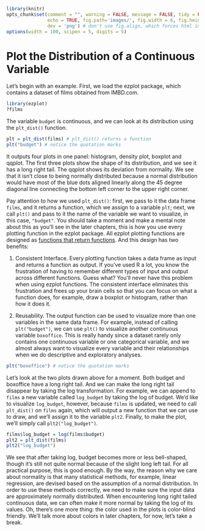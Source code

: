 ```r
library(knitr)
opts_chunk$set(comment = "", warning = FALSE, message = FALSE, tidy = FALSE,
               echo = TRUE, fig.path='images/', fig.width = 6, fig.height = 6, 
               dev = 'png') # don't use fig.align, which forces html img code instead of md code
options(width = 100, scipen = 5, digits = 5)
```

# Plot the Distribution of a Continuous Variable

Let's begin with an example. First, we load the ezplot package, which contains a dataset of films obtained from IMBD.com. 
```r
library(ezplot)
?films
```

The variable `budget` is continuous, and we can look at its distribution using the `plt_dist()` function. 
```r
plt = plt_dist(films) # plt_dist() returns a function
plt("budget") # notice the quotation marks 
```

It outputs four plots in one panel: histogram, density plot, boxplot and qqplot. The first three plots show the shape of its distribution, and we see it has a long right tail. The qqplot shows its deviation from normality. We see that it isn't close to being normally distributed because a normal distribution would have most of the blue dots aligned linearly along the 45 degree diagonal line connecting the bottom left corner to the upper right corner. 

Pay attention to how we used `plt_dist()`: first, we pass to it the data frame `films`, and it returns a function, which we assign to a variable `plt`; next, we call `plt()` and pass to it the name of the variable we want to visualize, in this case, `"budget"`. You should take a moment and make a mental note about this as you'll see in the later chapters, this is how you use every plotting function in the ezplot package. All ezplot plotting functions are designed as [functions that return functions](http://masterr.org/r/functions-that-return-functions/). And this design has two benefits: 

1. Consistent Interface. Every plotting function takes a data frame as input and returns a function as output. If you've used R a lot, you know the frustration of having to remember different types of input and output across different functions. Guess what? You'll never have this problem when using ezplot functions. The consistent interface eliminates this frustration and frees up your brain cells so that you can focus on what a function does, for example, draw a boxplot or histogram, rather than how it does it. 

2. Reusability. The output function can be used to visualize more than one variables in the same data frame. For example, instead of calling `plt("budget")`, we can use `plt()` to visualize another continuous variable `boxoffice`. This is really handy since a dataset rarely only contains one continuous variable or one categorical variable, and we almost always want to visualize every variable and their relationships when we do descriptive and exploratory analyses. 
```r
plt("boxoffice") # notice the quotation marks 
```

Let's look at the two plots drawn above for a moment. Both budget and boxoffice have a long right tail. And we can make the long right tail disappear by taking the log transformation. For example, we can append to `films` a new variable called `log_budget` by taking the log of budget. We'd like to visualize `log_budget`, however, because `films` is updated, we need to call `plt_dist()` on `films` again, which will output a new function that we can use to draw, and we'll assign it to the variable `plt2`. Finally, to make the plot, we'll simply call `plt2("log_budget")`.
```r
films$log_budget = log(films$budget)
plt2 = plt_dist(films)
plt2("log_budget")
```

We see that after taking log, budget becomes more or less bell-shaped, though it's still not quite normal because of the slight long left tail. For all practical purpose, this is good enough. By the way, the reason why we care about normality is that many statistical methods, for example, linear regression, are devised based on the assumption of a normal distribution. In order to use these methods correctly, we need to make sure the input data are approximately normally distributed. When encountering long right tailed continuous data, we can often make it more normal by taking the log of its values. Oh, there's one more thing: the color used in the plots is color-blind friendly. We'll talk more about colors in later chapters, for now, let's take a break. 
